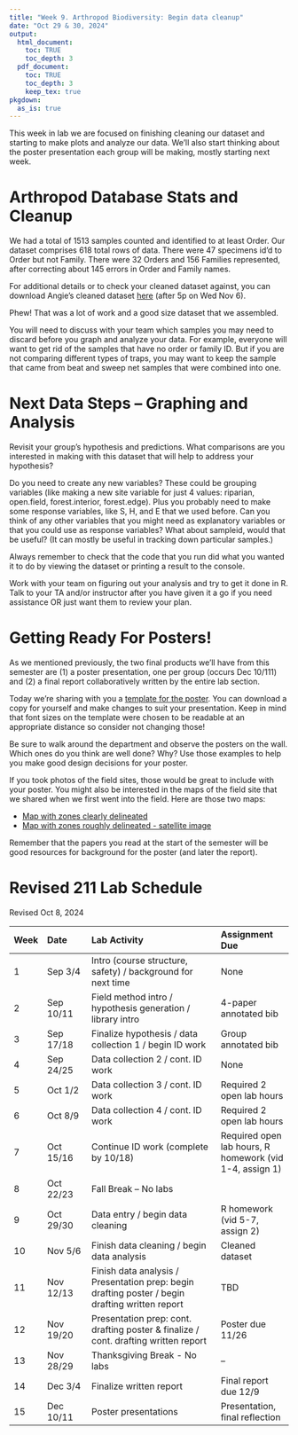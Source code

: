 ```yaml
---
title: "Week 9. Arthropod Biodiversity: Begin data cleanup"
date: "Oct 29 & 30, 2024"
output: 
  html_document:
    toc: TRUE
    toc_depth: 3
  pdf_document:
    toc: TRUE
    toc_depth: 3
    keep_tex: true
pkgdown:
  as_is: true
---
```

This week in lab we are focused on finishing cleaning our dataset and starting to make plots and analyze our data. We'll also start thinking about the poster presentation each group will be making, mostly starting next week.

# Arthropod Database Stats and Cleanup

We had a total of 1513 samples counted and identified to at least Order. Our dataset comprises 618 total rows of data. There were 47 specimens id'd to Order but not Family. There were 32 Orders and 156 Families represented, after correcting about 145 errors in Order and Family names. 

For additional details or to check your cleaned dataset against, you can download Angie's cleaned dataset [here](https://drive.google.com/file/d/19dZeDDTy5KHCDA6_jcajipbjfEpGzVYF/view?usp=drive_link) (after 5p on Wed Nov 6).

Phew! That was a lot of work and a good size dataset that we assembled.

You will need to discuss with your team which samples you may need to discard before you graph and analyze your data. For example, everyone will want to get rid of the samples that have no order or family ID. But if you are not comparing different types of traps, you may want to keep the sample that came from beat and sweep net samples that were combined into one.

# Next Data Steps -- Graphing and Analysis  

Revisit your group's hypothesis and predictions. What comparisons are you interested in making with this dataset that will help to address your hypothesis?

Do you need to create any new variables? These could be grouping variables (like making a new site variable for just 4 values: riparian, open.field, forest.interior, forest.edge). Plus you probably need to make some response variables, like S, H, and E that we used before. Can you think of any other variables that you might need as explanatory variables or that you could use as response variables? What about sampleid, would that be useful? (It can mostly be useful in tracking down particular samples.)

Always remember to check that the code that you run did what you wanted it to do by viewing the dataset or printing a result to the console.

Work with your team on figuring out your analysis and try to get it done in R. Talk to your TA and/or instructor after you have given it a go if you need assistance OR just want them to review your plan.

# Getting Ready For Posters!

As we mentioned previously, the two final products we'll have from this semester are (1) a poster presentation, one per group (occurs Dec 10/111) and (2) a final report collaboratively written by the entire lab section. 

Today we're sharing with you a [template for the poster](https://docs.google.com/presentation/d/1YDqIf1smF_hxcFGkc0tGqOuUXkX5RqCW/edit?usp=drive_link&ouid=107508568211857334485&rtpof=true&sd=true). You can download a copy for yourself and make changes to suit your presentation. Keep in mind that font sizes on the template were chosen to be readable at an appropriate distance so consider not changing those!

Be sure to walk around the department and observe the posters on the wall. Which ones do you think are well done? Why? Use those examples to help you make good design decisions for your poster.

If you took photos of the field sites, those would be great to include with your poster. You might also be interested in the maps of the field site that we shared when we first went into the field. Here are those two maps:

* [Map with zones clearly delineated](https://drive.google.com/file/d/1szE_Q9TAmCqW_o_CduEGerk2jYzmHxXc/view?usp=drive_link)
* [Map with zones roughly delineated - satellite image](https://drive.google.com/file/d/1ojLTeRK-fSJgiMQUZ-Tk_nIhZULAcSXv/view?usp=drive_link)

Remember that the papers you read at the start of the semester will be good resources for background for the poster (and later the report). 


# Revised 211 Lab Schedule
Revised Oct 8, 2024

| Week | Date | Lab Activity | Assignment Due |
| :--- | :------ | :------------------- | :---------- |
| 1 | Sep 3/4 | Intro (course structure, safety) / background for next time | None |
| 2 | Sep 10/11 | Field method intro / hypothesis generation / library intro | 4-paper annotated bib | 
| 3 | Sep 17/18 | Finalize hypothesis / data collection 1 / begin ID work | Group annotated bib | 
| 4 | Sep 24/25 | Data collection 2 / cont. ID work | None | 
| 5 | Oct 1/2 | Data collection 3 / cont. ID work | Required 2 open lab hours |
| 6 | Oct 8/9 | Data collection 4 / cont. ID work | Required 2 open lab hours |
| 7 | Oct 15/16 | Continue ID work (complete by 10/18) | Required open lab hours, R homework (vid 1-4, assign 1) |
| 8 | Oct 22/23 | Fall Break -- No labs | | 
| 9 | Oct 29/30 | Data entry / begin data cleaning | R homework (vid 5-7, assign 2) |
| 10 | Nov 5/6 | Finish data cleaning / begin data analysis | Cleaned dataset |
| 11 | Nov 12/13 | Finish data analysis / Presentation prep: begin drafting poster / begin drafting written report | TBD |
|12| Nov 19/20 | Presentation prep: cont. drafting poster & finalize / cont. drafting written report | Poster due 11/26 |
| 13 | Nov 28/29 | Thanksgiving Break - No labs | -- |
| 14| Dec 3/4 | Finalize written report | Final report due 12/9 | 
| 15 | Dec 10/11 | Poster presentations | Presentation, final reflection | 





